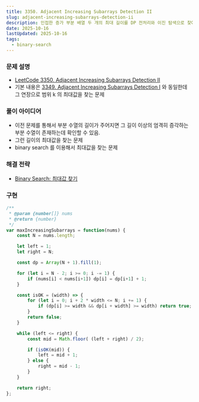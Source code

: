 ```yaml
---
title: 3350. Adjacent Increasing Subarrays Detection II
slug: adjacent-increasing-subarrays-detection-ii
description: 인접한 증가 부분 배열 두 개의 최대 길이를 DP 전처리와 이진 탐색으로 찾아내는 전략과 구현을 정리
date: 2025-10-16
lastUpdated: 2025-10-16
tags:
  - binary-search
---
```


### 문제 설명

* [LeetCode 3350. Adjacent Increasing Subarrays Detection II](https://leetcode.com/problems/adjacent-increasing-subarrays-detection-ii/)
* 기본 내용은 [3349. Adjacent Increasing Subarrays Detection I](../../blog/adjacent-increasing-subarrays-detection-i/) 와 동일한데 
그 연장으로 범위 k 의 최대값을 찾는 문제

### 풀이 아이디어

* 이전 문제를 통해서 부분 수열의 길이가 주어지면 그 길이 이상의 엄격히 증각하는 부분 수열이 존재하는데 확인할 수 있음.
* 그런 길이의 최대값을 찾는 문제
* binary search 를 이용해서 최대값을 찾는 문제

### 해결 전략

* [Binary Search: 최대값 찾기](../../frame/binary-search/) 

### 구현

```typescript
/**
 * @param {number[]} nums
 * @return {number}
 */
var maxIncreasingSubarrays = function(nums) {
    const N = nums.length;

    let left = 1;
    let right = N;

    const dp = Array(N + 1).fill(1);

    for (let i = N - 2; i >= 0; i -= 1) {
        if (nums[i] < nums[i+1]) dp[i] = dp[i+1] + 1;
    }

    const isOK = (width) => {
        for (let i = 0; i + 2 * width <= N; i += 1) {
            if (dp[i] >= width && dp[i + width] >= width) return true;
        }
        return false;
    }

    while (left <= right) {
        const mid = Math.floor( (left + right) / 2);

        if (isOK(mid)) {
            left = mid + 1;            
        } else {
            right = mid - 1;
        }
    }

    return right;
};
```
